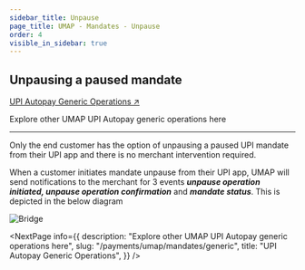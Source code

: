 ```yaml
---
sidebar_title: Unpause
page_title: UMAP - Mandates - Unpause
order: 4
visible_in_sidebar: true
---
```


## Unpausing a paused mandate

<Card padding="small" shape="rounded">
    <a href="/payments/umap/mandates/generic" target="_blank">
        UPI Autopay Generic Operations ↗
    </a>
    <p>
        Explore other UMAP UPI Autopay generic operations here
    </p>
</Card>

<hr class="primary"/>

Only the end customer has the option of unpausing a paused UPI mandate from their UPI app and there is no merchant intervention required.

When a customer initiates mandate unpause from their UPI app, UMAP will send notifications to the merchant for 3 events **<i>unpause operation initiated, unpause operation confirmation</i>** and **<i>mandate status</i>**. This is depicted in the below diagram

<img
  src="https://storage.googleapis.com/strapi-assets/latest/mandate-unpause/mandate-unpause.png"
  alt="Bridge"
/>

<NextPage
    info={{
        description: "Explore other UMAP UPI Autopay generic operations here",
        slug: "/payments/umap/mandates/generic",
        title: "UPI Autopay Generic Operations",
    }}
/>